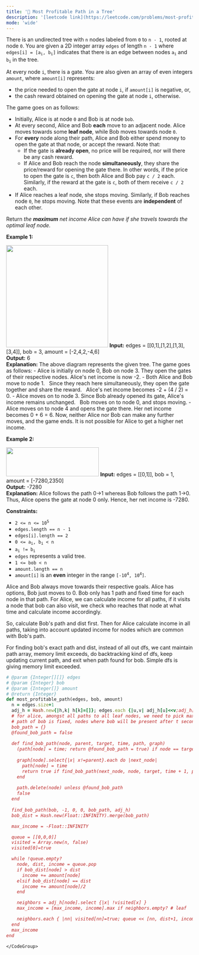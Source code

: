 ```yaml
---
title: '🧀 Most Profitable Path in a Tree'
description: '[leetcode link](https://leetcode.com/problems/most-profitable-path-in-a-tree/description/)'
mode: 'wide'
---
```

<Tabs>
  <Tab title="Question" icon="circle-question" iconType="regular">
    <Card>
      <p>There is an undirected tree with <code>n</code> nodes labeled from <code>0</code> to <code>n - 1</code>, rooted at node <code>0</code>. You are given a 2D integer array <code>edges</code> of length <code>n - 1</code> where <code>edges[i] = [a<sub>i</sub>, b<sub>i</sub>]</code> indicates that there is an edge between nodes <code>a<sub>i</sub></code> and <code>b<sub>i</sub></code> in the tree.</p>  <p>At every node <code>i</code>, there is a gate. You are also given an array of even integers <code>amount</code>, where <code>amount[i]</code> represents:</p>  <ul>  <li>the price needed to open the gate at node <code>i</code>, if <code>amount[i]</code> is negative, or,</li>  <li>the cash reward obtained on opening the gate at node <code>i</code>, otherwise.</li> </ul>  <p>The game goes on as follows:</p>  <ul>  <li>Initially, Alice is at node <code>0</code> and Bob is at node <code>bob</code>.</li>  <li>At every second, Alice and Bob <b>each</b> move to an adjacent node. Alice moves towards some <strong>leaf node</strong>, while Bob moves towards node <code>0</code>.</li>  <li>For <strong>every</strong> node along their path, Alice and Bob either spend money to open the gate at that node, or accept the reward. Note that:  <ul>   <li>If the gate is <strong>already open</strong>, no price will be required, nor will there be any cash reward.</li>   <li>If Alice and Bob reach the node <strong>simultaneously</strong>, they share the price/reward for opening the gate there. In other words, if the price to open the gate is <code>c</code>, then both Alice and Bob pay&nbsp;<code>c / 2</code> each. Similarly, if the reward at the gate is <code>c</code>, both of them receive <code>c / 2</code> each.</li>  </ul>  </li>  <li>If Alice reaches a leaf node, she stops moving. Similarly, if Bob reaches node <code>0</code>, he stops moving. Note that these events are <strong>independent</strong> of each other.</li> </ul>  <p>Return<em> the <strong>maximum</strong> net income Alice can have if she travels towards the optimal leaf node.</em></p>   <p><strong class="example">Example 1:</strong></p> <img alt="" src="https://assets.leetcode.com/uploads/2022/10/29/eg1.png" style="width: 275px; height: 275px;" />  <strong>Input:</strong> edges = [[0,1],[1,2],[1,3],[3,4]], bob = 3, amount = [-2,4,2,-4,6] <br/> <strong>Output:</strong> 6 <br/> <strong>Explanation:</strong>  The above diagram represents the given tree. The game goes as follows: - Alice is initially on node 0, Bob on node 3. They open the gates of their respective nodes.   Alice&#39;s net income is now -2. - Both Alice and Bob move to node 1.  &nbsp; Since they reach here simultaneously, they open the gate together and share the reward. &nbsp; Alice&#39;s net income becomes -2 + (4 / 2) = 0. - Alice moves on to node 3. Since Bob already opened its gate, Alice&#39;s income remains unchanged. &nbsp; Bob moves on to node 0, and stops moving. - Alice moves on to node 4 and opens the gate there. Her net income becomes 0 + 6 = 6. Now, neither Alice nor Bob can make any further moves, and the game ends. It is not possible for Alice to get a higher net income.   <p><strong class="example">Example 2:</strong></p> <img alt="" src="https://assets.leetcode.com/uploads/2022/10/29/eg2.png" style="width: 250px; height: 78px;" />  <strong>Input:</strong> edges = [[0,1]], bob = 1, amount = [-7280,2350] <br/> <strong>Output:</strong> -7280 <br/> <strong>Explanation:</strong>  Alice follows the path 0-&gt;1 whereas Bob follows the path 1-&gt;0. Thus, Alice opens the gate at node 0 only. Hence, her net income is -7280.     <p><strong>Constraints:</strong></p>  <ul>  <li><code>2 &lt;= n &lt;= 10<sup>5</sup></code></li>  <li><code>edges.length == n - 1</code></li>  <li><code>edges[i].length == 2</code></li>  <li><code>0 &lt;= a<sub>i</sub>, b<sub>i</sub> &lt; n</code></li>  <li><code>a<sub>i</sub> != b<sub>i</sub></code></li>  <li><code>edges</code> represents a valid tree.</li>  <li><code>1 &lt;= bob &lt; n</code></li>  <li><code>amount.length == n</code></li>  <li><code>amount[i]</code> is an <strong>even</strong> integer in the range <code>[-10<sup>4</sup>, 10<sup>4</sup>]</code>.</li> </ul> 
    </Card>
  </Tab>
  <Tab title="Solution" icon="lightbulb" iconType="regular" >
    <Card>
      Alice and Bob always move towards their respective goals. Alice has options, Bob just moves to 0. Bob only has 1 path and fixed time for each node in that path. For Alice, we can calculate income for all paths, if it visits a node that bob can also visit, we check who reaches that node at what time and calculate income accordingly. 

So, calculate Bob's path and dist first. Then for Alice calculate income in all paths, taking into account updated income for nodes which are common with Bob's path.

For finding bob's exact path and dist, instead of all out dfs, we cant maintain path array, memory limit exceeds, do backtracking kind of dfs, keep updating current path, and exit when path found for bob. Simple dfs is giving memory limit exceeded.
    </Card>
  <Expandable title="code">
    <CodeGroup dropdown>
```ruby title="Most Profitable Path in a Tree" lines
# @param {Integer[][]} edges
# @param {Integer} bob
# @param {Integer[]} amount
# @return {Integer}
def most_profitable_path(edges, bob, amount)
  n = edges.size+1
  adj_h = Hash.new{|h,k| h[k]=[]}; edges.each {|u,v| adj_h[u]<<v;adj_h[v]<<u;}
  # for alice, amongst all paths to all leaf nodes, we need to pick max
  # path of bob is fixed, nodes where bob will be present after t seconds, we just keep track of those
  bob_path = {}
  @found_bob_path = false
  
  def find_bob_path(node, parent, target, time, path, graph)
    (path[node] = time; return @found_bob_path = true) if node == target
    
    graph[node].select{|x| x!=parent}.each do |next_node|
      path[node] = time
      return true if find_bob_path(next_node, node, target, time + 1, path, graph)
    end
    
    path.delete(node) unless @found_bob_path
    false
  end
  
  find_bob_path(bob, -1, 0, 0, bob_path, adj_h)
  bob_dist = Hash.new(Float::INFINITY).merge(bob_path)

  max_income = -Float::INFINITY

  queue = [[0,0,0]]
  visited = Array.new(n, false)
  visited[0]=true

  while !queue.empty?
    node, dist, income = queue.pop
    if bob_dist[node] > dist
      income += amount[node]
    elsif bob_dist[node] == dist
      income += amount[node]/2
    end

    neighbors = adj_h[node].select {|x| !visited[x] }
    max_income = [max_income, income].max if neighbors.empty? # leaf

    neighbors.each { |nn| visited[nn]=true; queue << [nn, dist+1, income]}
  end
  max_income
end
```
    </CodeGroup>
  </Expandable>
  </Tab>
</Tabs>